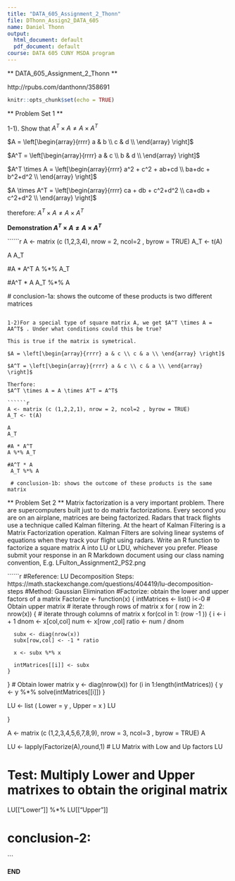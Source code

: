 ```yaml
---
title: "DATA_605_Assignment_2_Thonn"
file: DThonn_Assign2_DATA_605
name: Daniel Thonn
output:
  html_document: default
  pdf_document: default
course: DATA 605 CUNY MSDA program
---
```


** DATA_605_Assignment_2_Thonn **

http://rpubs.com/danthonn/358691

```r
knitr::opts_chunk$set(echo = TRUE)
```

** Problem Set 1 **

1-1). Show that $A^T \times A \ne A \times A^T$

$A = \left[\begin{array}{rrrr} a & b \\ c & d \\ \end{array} \right]$ 

$A^T = \left[\begin{array}{rrrr} a & c \\ b & d \\ \end{array} \right]$ 

$A^T \times A = \left[\begin{array}{rrrr} a^2 + c^2 + ab+cd \\ ba+dc + b^2+d^2 \\ \end{array} \right]$

$A \times A^T = \left[\begin{array}{rrrr} ca + db + c^2+d^2 \\ ca+db + c^2+d^2 \\ \end{array} \right]$

therefore:
$A^T \times A \ne A \times A^T$

 **Demonstration $A^T \times A \ne A \times A^T$ **

``````r

A <- matrix (c (1,2,3,4), nrow = 2, ncol=2 , byrow = TRUE)
A_T <- t(A)

A
A_T

#A * A^T
A %*% A_T

#A^T * A
 A_T %*% A 

 # conclusion-1a: shows the outcome of these products is two different matrices

```

1-2)For a special type of square matrix A, we get $A^T \times A = AA^T$ . Under what conditions could this be true?

This is true if the matrix is symetrical.

$A = \left[\begin{array}{rrrr} a & c \\ c & a \\ \end{array} \right]$ 

$A^T = \left[\begin{array}{rrrr} a & c \\ c & a \\ \end{array} \right]$ 

Therfore:
$A^T \times A = A \times A^T = A^T$

``````r

A <- matrix (c (1,2,2,1), nrow = 2, ncol=2 , byrow = TRUE)
A_T <- t(A)

A
A_T

#A * A^T
A %*% A_T

#A^T * A
 A_T %*% A 

 # conclusion-1b: shows the outcome of these products is the same matrix

```


** Problem Set 2 **
Matrix factorization is a very important problem. There are supercomputers built just to do matrix factorizations. Every second you are on an airplane, matrices are being factorized. Radars that track flights use a technique called Kalman filtering. At the heart of Kalman Filtering is a Matrix Factorization operation. Kalman Filters are solving linear systems of equations when they track your flight using radars. Write an R function to factorize a square matrix A into LU or LDU, whichever you prefer. Please submit your response in an R Markdown document using our class naming convention, E.g. LFulton_Assignment2_PS2.png

``````r

#Reference: LU Decomposition Steps: https://math.stackexchange.com/questions/404419/lu-decomposition-steps
#Method: Gaussian Elimination
#Factorize: obtain the lower and upper factors of a matrix
Factorize <- function(x) { 
intMatrices <- list()
i<-0
# Obtain upper matrix
  # iterate through rows of matrix x
  for ( row in 2: nrow(x)) {
    # iterate through columns of matrix x
    for(col in 1: (row -1 ))  {
       i <- i + 1 
      dnom <- x[col,col]
      num <- x[row ,col]
      ratio <- num / dnom 
      
      subx <- diag(nrow(x))
      subx[row,col] <- -1 * ratio

      x <- subx %*% x
      
      intMatrices[[i]] <- subx
    }
  }
  # Obtain lower matrix
  y <- diag(nrow(x))
  for (i in 1:length(intMatrices))  {
    y <- y %*% solve(intMatrices[[i]])
  }
  
  LU <- list ( Lower = y , Upper = x )
  LU
  
  }

A <- matrix (c (1,2,3,4,5,6,7,8,9), nrow = 3, ncol=3 , byrow = TRUE)
A

LU <- lapply(Factorize(A),round,1)
# LU Matrix with Low and Up factors
LU

# Test: Multiply Lower and Upper matrixes to obtain the original matrix
LU[["Lower"]] %*% LU[["Upper"]] 


# conclusion-2:

```



**END**
